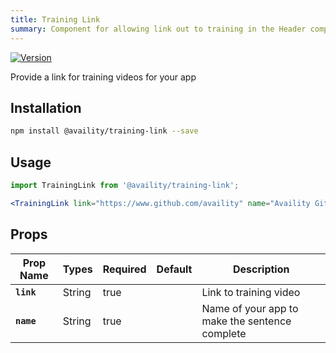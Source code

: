 ```yaml
---
title: Training Link
summary: Component for allowing link out to training in the Header component
---
```


[![Version](https://img.shields.io/npm/v/@availity/training-link.svg?style=for-the-badge)](https://www.npmjs.com/package/@availity/training-link)

Provide a link for training videos for your app

## Installation

```bash
npm install @availity/training-link --save
```

## Usage


```jsx live=true
import TrainingLink from '@availity/training-link';

<TrainingLink link="https://www.github.com/availity" name="Availity Github" />
```

## Props

| Prop Name     | Types   | Required | Default  | Description                                                                            |
| ------------- | ------- | -------- | -------- | -------------------------------------------------------------------------------------- |
| **`link`**    | String  | true     |          | Link to training video                                                                 |
| **`name`**    | String  | true     |          | Name of your app to make the sentence complete                                         |

